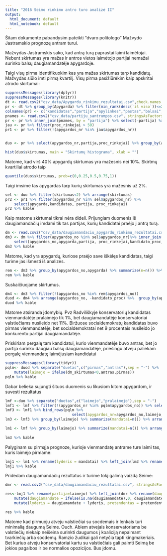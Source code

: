 ```yaml
---
title: "2016 Seimo rinkimo antro turo analizė II"
output:
  html_document: default
  html_notebook: default
---
```


Šitam dokumente pabandysim pateikti "dvaro politologo" Mažvydo Jastramskio prognozę 
antram turui. 

Mažvydas Jastramskis sako, kad antrą turą paprastai laimi laimėtojai. Nebent 
skirtumas yra mažas ir antros vietos laimėtojo partijai nemažai surinko balsų daugiamandatėje apygardoje. 

Taigi visų pirma identifikuokim kas yra mažas skirtumas tarp kandidatų. Mažvydas siūlo imti pirmą kvartilį. Visų pirma pasižiūrėkim kaip apskritai atrodo skirtumai:

```r
suppressMessages(library(dplyr))
suppressMessages(library(knitr))
dt <- read.csv2("csv_data/Apygardu_rinkimu_rezultatai.csv",check.names = FALSE, stringsAsFactors = FALSE)
pr <- dt %>% group_by(Apygarda) %>% filter(min_rank(desc(`iš viso`))<=2) %>% ungroup
colnames(pr) <- c("kandidatas","partija","apylinkes","pastas","balsai","proc_galiojantis","proc_rinkejai","apygarda","apygardos_nr")
pnames <- read.csv2("csv_data/partiju_santrumpos.csv", stringsAsFactors = FALSE)
pr <- pr %>% inner_join(pnames, by = "partija") %>% select(-partija) %>% rename(partija=partija1)
jau <- pr %>% filter(proc_rinkejai > 50) 
pr1 <- pr %>% filter(!(apygardos_nr %in% jau$apygardos_nr))


duo <- pr %>% select(apygardos_nr,partija,proc_rinkejai) %>% group_by(apygardos_nr) %>% summarize(duetas = paste(partija, collapse="-"), skirtumas = -diff(proc_rinkejai))

hist(duo$skirtumas, main = "Skirtumų histograma", xlab = "")


```

Matome, kad virš 40% apygardų skirtumas yra mažesnis nei 10%. Skirtmų kvartiliai atrodo taip

```r
quantile(duo$skirtumas, prob=c(0,0.25,0.5,0.75,1))
```

Taigi imsime tas apygardas tarp kurių skirtumas yra mažesnis už 2%.

```r
sel <- duo %>% filter(skirtumas<2) %>% arrange(skirtumas) 
pr2 <- pr1 %>% filter(apygardos_nr %in% sel$apygardos_nr) %>% 
    select(apygarda,kandidatas, partija, proc_rinkejai)  
pr2 %>% kable
```

Kaip matome skirtumai tikrai nėra dideli. Prijungiam duomenis iš daugiamandačių imdami tik tas partijas, kurių kandidatai praėjo į antrą turą.

```r
dm <- read.csv2("csv_data/daugiamandaciu_apygardu_rinkimu_rezultatai.csv", stringsAsFactors = FALSE)
dm3 <- dm %>% filter(apygardos_no %in% sel$apygardos_nr)%>% inner_join(pr2 %>% select(apygarda,partija,kandidatas, kandidato_proc=proc_rinkejai),by=c("apygarda","partija")) %>% 
    select(apygardos_no,apygarda,partija, proc_rinkejai,kandidato_proc, kandidatas)
dm3 %>% kable
```

Matome, kad yra apygardų, kuriose praėjo save iškėlęs kandidatas, taigi turime jas išmesti iš analizės.
```r
rem <- dm3 %>% group_by(apygardos_no,apygarda) %>% summarize(n=n()) %>% filter(n==1) 
rem %>% kable
```

Suskaičiuojame skirtumus. 
```r
dm4 <- dm3 %>% filter(!(apygardos_no %in% rem$apygardos_no))
duod <- dm4 %>% arrange(apygardos_no, -kandidato_proc) %>%  group_by(apygardos_no,apygarda) %>% summarize(duetas = paste(partija, collapse="-"), dm_skirtumas = -diff(proc_rinkejai), vm_skirtumas = -diff(kandidato_proc))
duod %>% kable
```

Matome atsiranda įdomybių. Pvz Radviliškyje konservatorių kandidatas vienmandatėje pralaimėjo tik 1%, bet daugiamandatėje konservatoriai valstiečiams nusileido net 11%.  Biržuose socialdemokratų kandidatas buvo pirmas vienmandatėje, bet socialdemokratai net 9 procentais nusileido jo konkurento partijai daugiamandatėje.

Priskiriam pergalę tam kandidatui, kurio vienmandatėje buvo antras, bet jo partija surinko daugiau balsų daugiamandatėje, priešingu atveju paliekam pergalę vienmandatę laimėjusiam kandidatui
```r
suppressMessages(library(tidyr))
pqlm<- duod %>% separate("duetas",c("pirmas","antras"),sep = "-") %>% 
    mutate(laimejo = ifelse(dm_skirtumas<0,antras,pirmas))
pqlm %>% kable
```

Dabar belieka sujungti šituos duomenis su likusiom kitom apygardom, ir suvesti rezultatus
```r
lmf <-duo %>% separate("duetas",c("laimejo","pralaimejo"),sep = "-")
lmf1 <- lmf %>% filter(!(apygardos_nr %in% pqlm$apygardos_no)) %>% select(-pralaimejo)
lmf3 <- lmf1 %>% bind_rows(pqlm %>%
                              select(apygardos_nr=apygardos_no,laimejo,skirtumas=vm_skirtumas))
lm3 <- lmf3 %>% group_by(laimejo) %>% summarize(mandatai=n()) %>% arrange(-mandatai)

lm1 <- lmf %>% group_by(laimejo) %>% summarize(mandatai=n()) %>% arrange(-mandatai)
                          
lm3 %>% kable                         
```

Palyginam su pirmąja prognoze, kurioje vienmandatę antrame ture laimi tas, kuris laimėjo pirmame:

```r
lmj1 <- lm1 %>% rename(lyderis = mandatai) %>% left_join(lm3 %>% rename(pretendentas = mandatai), by="laimejo") %>% mutate(pretendentas = ifelse(is.na(pretendentas),0,pretendentas))
lmj1 %>% kable 
```

Pridedam daugiamandačių rezultatus ir turime tokį galimą vaizdą Seime:
```r
dmr <- read.csv2("csv_data/daugiamandaciu_rezultatai.csv", stringsAsFactors = FALSE) %>% select(partija, mandatai) %>% mutate(mandatai = ifelse(is.na(mandatai),0,mandatai))

res<-lmj1 %>% rename(partija=laimejo) %>% left_join(dmr %>% rename(daugiamandate = mandatai), by = "partija" ) %>% 
    mutate(daugiamandate = ifelse(is.na(daugiamandate),0, daugiamandate)) %>% 
    mutate(lyderis = daugiamandate + lyderis, pretendentas = pretendentas + daugiamandate) %>% select(-daugiamandate)

res %>% kable
```

Matome kad pirmuoju atveju valstiečiai su socdemais ir lenkais turi minimalią daugumą Seime. Ouch. Abiem atvejais konservatoriams be valstiečių niekaip neišeina surinkti daugumos į koaliciją nepaimant tvarkiečių arba socdemų. Ramzio žudikai gali netyčia tapti kingmakeriais. Bet kuriuo atveju konservatoriai kartu su valstiečiais gali paimti Seimą be jokios pagalbos ir be normalios opozicijos. Bus įdomu.
